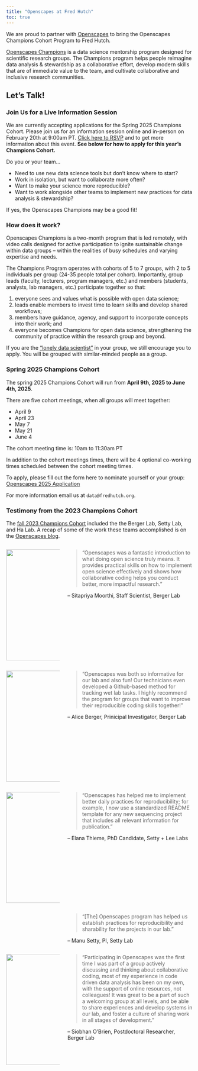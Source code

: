 ```yaml
---
title: "Openscapes at Fred Hutch"
toc: true
---
```


We are proud to partner with [Openscapes](https://www.openscapes.org/) to bring the Openscapes Champions Cohort Program to Fred Hutch. 

[Openscapes Champions](https://openscapes.github.io/series/program-summary) is a data science mentorship program designed for scientific research groups. The Champions program helps people reimagine data analysis & stewardship as a collaborative effort, develop modern skills that are of immediate value to the team, and cultivate collaborative and inclusive research communities.

::: {.callout-note}
# Let's Talk!

### Join Us for a Live Information Session

We are currently accepting applications for the Spring 2025 Champions Cohort. 
Please join us for an information session online and in-person on February 20th
at 9:00am PT. [Click here to RSVP](https://www.addevent.com/event/Eq24697729)
and to get more information about this event. **See below for how to apply for 
this year's Champions Cohort.**
:::

Do you or your team...

- Need to use new data science tools but don’t know where to start?
- Work in isolation, but want to collaborate more often?
- Want to make your science more reproducible?
- Want to work alongside other teams to implement new practices for data analysis & stewardship?

If yes, the Openscapes Champions may be a good fit!

### How does it work?

Openscapes Champions is a two-month program that is led remotely, with video 
calls designed for active participation to ignite sustainable change within 
data groups – within the realities of busy schedules and varying expertise 
and needs. 

The Champions Program operates with cohorts of 5 to 7 groups, 
with 2 to 5 individuals per group (24-35 people total per cohort). Importantly, 
group leads (faculty, lecturers, program managers, etc.) and members 
(students, analysts, lab managers, etc.) participate together so that:

1. everyone sees and values what is possible with open data science; 
2. leads enable members to invest time to learn skills and develop shared workflows; 
3. members have guidance, agency, and support to incorporate concepts into 
their work; and 
4. everyone becomes Champions for open data science, 
strengthening the community of practice within the research group and beyond.

If you are the ["lonely data scientist"](https://openscapes.org/blog/2025-01-07-solving-the-lonely-data-scientist-problem/) in your group, we still encourage you to apply. You will be grouped with similar-minded people as a group. 

### Spring 2025 Champions Cohort 

The spring 2025 Champions Cohort will run from **April 9th, 2025 to June 4th, 2025**. 

There are five cohort meetings, when all groups will meet together:

- April 9
- April 23
- May 7
- May 21
- June 4

The cohort meeting time is: 10am to 11:30am PT

In addition to the cohort meetings times, there will be 4 optional co-working times scheduled between the cohort meeting times.

To apply, please fill out the form here to nominate yourself or your group: [Openscapes 2025 Application](https://forms.gle/2SVfjvfCrAP87Hrt8)

For more information email us at `data@fredhutch.org`.

### Testimony from the 2023 Champions Cohort

The [fall 2023 Champions Cohort](https://openscapes.github.io/2023-fred-hutch/) included the the Berger Lab, Setty Lab, and Ha Lab. A recap of some of the work these teams accomplished is on the [Openscapes blog](https://openscapes.org/blog/2023-12-04-fred-hutch/).

::: columns
::: {.column width="30%"}

![](../img/team/sitapriya-moorthi.jpg){width=300}
:::

::: {.column width="70%"}

> "Openscapes was a fantastic introduction to what doing open science truly means. It provides practical skills on how to implement open science effectively and shows how collaborative coding  helps you conduct better, more impactful research."

-- Sitapriya Moorthi, Staff Scientist, Berger Lab

:::
:::

::::{.columns}
:::{.column width="30%"}
![](../img/berger.png){width=300}
:::
:::{.column width="70%"}
> "Openscapes was both so informative for our lab and also fun! Our technicians even developed a Github-based method for tracking wet lab tasks. I highly recommend the program for groups that want to improve their reproducible coding skills together!"

-- Alice Berger, Prinicipal Investigator, Berger Lab 
:::
::::


::: columns
::: {.column width="30%"}

![](../img/elana.jpg){width=300}
:::
::: {.column width="70%"}
> “Openscapes has helped me to implement better daily practices for reproducibility; for example, I now use a standardized README template for any new sequencing project that includes all relevant information for publication.”
 
-- Elana Thieme, PhD Candidate, Setty + Lee Labs
:::
:::

::: columns
::: {.column width="30%"}
:::

::: {.column width="70%"}
> "[The] Openscapes program has helped us establish practices for reproducibility and sharability for the projects in our lab."

-- Manu Setty, PI, Setty Lab
:::
:::

::: columns
::: {.column width="30%"}
![](../img/siobhan.jpg){width=300}
:::

::: {.column width="70%"}
> "Participating in Openscapes was the first time I was part of a group actively discussing and thinking about collaborative coding, most of my experience in code driven data analysis has been on my own, with the support of online resources, not colleagues! It was great to be a part of such a welcoming group at all levels, and be able to share experiences and develop systems in our lab, and foster a culture of sharing work in all stages of development."

-- Siobhan O'Brien, Postdoctoral Researcher, Berger Lab
:::
:::
